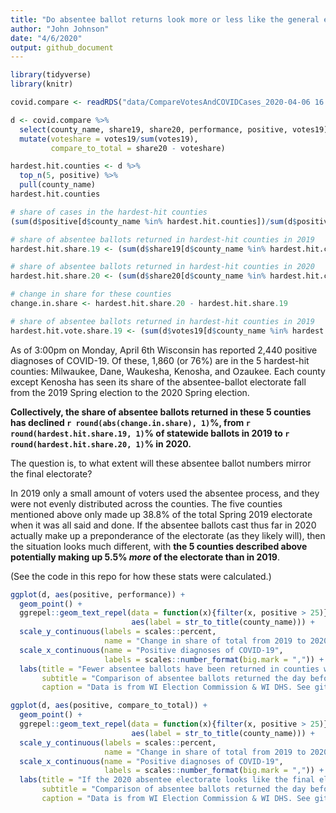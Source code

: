 ```yaml
---
title: "Do absentee ballot returns look more or less like the general electorate?"
author: "John Johnson"
date: "4/6/2020"
output: github_document
---
```


```r
library(tidyverse)
library(knitr)

covid.compare <- readRDS("data/CompareVotesAndCOVIDCases_2020-04-06 16:56:55.rds")

d <- covid.compare %>%
  select(county_name, share19, share20, performance, positive, votes19) %>%
  mutate(voteshare = votes19/sum(votes19),
         compare_to_total = share20 - voteshare)

hardest.hit.counties <- d %>%
  top_n(5, positive) %>%
  pull(county_name)
hardest.hit.counties

# share of cases in the hardest-hit counties
(sum(d$positive[d$county_name %in% hardest.hit.counties])/sum(d$positive))*100

# share of absentee ballots returned in hardest-hit counties in 2019
hardest.hit.share.19 <- (sum(d$share19[d$county_name %in% hardest.hit.counties]))*100

# share of absentee ballots returned in hardest-hit counties in 2020
hardest.hit.share.20 <- (sum(d$share20[d$county_name %in% hardest.hit.counties]))*100

# change in share for these counties
change.in.share <- hardest.hit.share.20 - hardest.hit.share.19

# share of absentee ballots returned in hardest-hit counties in 2019
hardest.hit.vote.share.19 <- (sum(d$votes19[d$county_name %in% hardest.hit.counties])/sum(d$votes19))*100

```

As of 3:00pm on Monday, April 6th Wisconsin has reported 2,440 positive diagnoses of COVID-19. Of these, 1,860 (or 76%) are in the 5 hardest-hit counties: Milwaukee, Dane, Waukesha, Kenosha, and Ozaukee. Each county except Kenosha has seen its share of the absentee-ballot electorate fall from the 2019 Spring election to the 2020 Spring election.

**Collectively, the share of absentee ballots returned in these 5 counties has declined `r round(abs(change.in.share), 1)`%, from `r round(hardest.hit.share.19, 1)`% of statewide ballots in 2019 to `r round(hardest.hit.share.20, 1)`% in 2020.**

The question is, to what extent will these absentee ballot numbers mirror the final electorate? 

In 2019 only a small amount of voters used the absentee process, and they were not evenly distributed across the counties. The five counties mentioned above only made up 38.8% of the total Spring 2019 electorate when it was all said and done. If the absentee ballots cast thus far in 2020 actually make up a preponderance of the electorate (as they likely will), then the situation looks much different, with **the 5 counties described above potentially making up 5.5% *more* of the electorate than in 2019**.

(See the code in this repo for how these stats were calculated.)

```r
ggplot(d, aes(positive, performance)) +
  geom_point() +
  ggrepel::geom_text_repel(data = function(x){filter(x, positive > 25)},
                           aes(label = str_to_title(county_name))) +
  scale_y_continuous(labels = scales::percent,
                     name = "Change in share of total from 2019 to 2020") +
  scale_x_continuous(name = "Positive diagnoses of COVID-19",
                     labels = scales::number_format(big.mark = ",")) +
  labs(title = "Fewer absentee ballots have been returned in counties with more cases of COVID-19",
       subtitle = "Comparison of absentee ballots returned the day before the spring election in 2019 and 2020",
       caption = "Data is from WI Election Commission & WI DHS. See github.com/jdjohn215/WI-Spring-Election-2020 for source code")
```


```r
ggplot(d, aes(positive, compare_to_total)) +
  geom_point() +
  ggrepel::geom_text_repel(data = function(x){filter(x, positive > 25)},
                           aes(label = str_to_title(county_name))) +
  scale_y_continuous(labels = scales::percent,
                     name = "Change in share of total from 2019 to 2020") +
  scale_x_continuous(name = "Positive diagnoses of COVID-19",
                     labels = scales::number_format(big.mark = ",")) +
  labs(title = "If the 2020 absentee electorate looks like the final electorate, a very different story",
       subtitle = "Comparison of absentee ballots returned the day before the spring election in 2020 with the total 2019 electorate",
       caption = "Data is from WI Election Commission & WI DHS. See github.com/jdjohn215/WI-Spring-Election-2020 for source code")
```